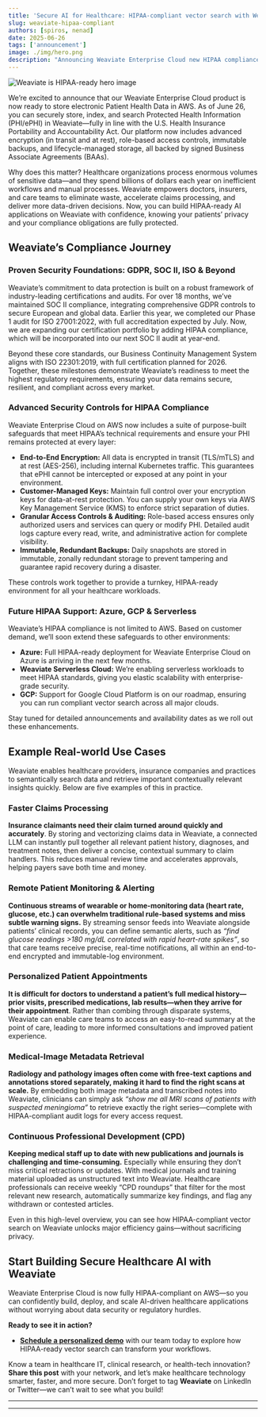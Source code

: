 ```yaml
---
title: 'Secure AI for Healthcare: HIPAA-compliant vector search with Weaviate'
slug: weaviate-hipaa-compliant
authors: [spiros, nenad]
date: 2025-06-26
tags: ['announcement']
image: ./img/hero.png
description: "Announcing Weaviate Enterprise Cloud new HIPAA compliance on AWS, enabling secure PHI storage, search, and vector-powered AI for healthcare workloads."
---
```



![Weaviate is HIPAA-ready hero image](./img/hero.png)

We’re excited to announce that our Weaviate Enterprise Cloud product is now ready to store electronic Patient Health Data in AWS. As of June 26, you can securely store, index, and search Protected Health Information (PHI/ePHI) in Weaviate—fully in line with the U.S. Health Insurance Portability and Accountability Act. Our platform now includes advanced encryption (in transit and at rest), role-based access controls, immutable backups, and lifecycle-managed storage, all backed by signed Business Associate Agreements (BAAs).

Why does this matter? Healthcare organizations process enormous volumes of sensitive data—and they spend billions of dollars each year on inefficient workflows and manual processes. Weaviate empowers doctors, insurers, and care teams to eliminate waste, accelerate claims processing, and deliver more data-driven decisions. Now, you can build HIPAA-ready AI applications on Weaviate with confidence, knowing your patients’ privacy and your compliance obligations are fully protected.

## Weaviate’s Compliance Journey

### Proven Security Foundations: GDPR, SOC II, ISO & Beyond

Weaviate’s commitment to data protection is built on a robust framework of industry-leading certifications and audits. For over 18 months, we’ve maintained SOC II compliance, integrating comprehensive GDPR controls to secure European and global data. Earlier this year, we completed our Phase 1 audit for ISO 27001:2022, with full accreditation expected by July. Now, we are expanding our certification portfolio by adding HIPAA compliance, which will be incorporated into our next SOC II audit at year-end.

Beyond these core standards, our Business Continuity Management System aligns with ISO 22301:2019, with full certification planned for 2026\. Together, these milestones demonstrate Weaviate’s readiness to meet the highest regulatory requirements, ensuring your data remains secure, resilient, and compliant across every market.

### Advanced Security Controls for HIPAA Compliance

Weaviate Enterprise Cloud on AWS now includes a suite of purpose-built safeguards that meet HIPAA’s technical requirements and ensure your PHI remains protected at every layer:

* **End-to-End Encryption:** All data is encrypted in transit (TLS/mTLS) and at rest (AES-256), including internal Kubernetes traffic. This guarantees that ePHI cannot be intercepted or exposed at any point in your environment.  
* **Customer-Managed Keys:** Maintain full control over your encryption keys for data-at-rest protection. You can supply your own keys via AWS Key Management Service (KMS) to enforce strict separation of duties.  
* **Granular Access Controls & Auditing:** Role-based access ensures only authorized users and services can query or modify PHI. Detailed audit logs capture every read, write, and administrative action for complete visibility.  
* **Immutable, Redundant Backups:** Daily snapshots are stored in immutable, zonally redundant storage to prevent tampering and guarantee rapid recovery during a disaster.

These controls work together to provide a turnkey, HIPAA-ready environment for all your healthcare workloads.

### Future HIPAA Support: Azure, GCP & Serverless

Weaviate’s HIPAA compliance is not limited to AWS. Based on customer demand, we’ll soon extend these safeguards to other environments:

* **Azure:** Full HIPAA-ready deployment for Weaviate Enterprise Cloud on Azure is arriving in the next few months.  
* **Weaviate Serverless Cloud:** We’re enabling serverless workloads to meet HIPAA standards, giving you elastic scalability with enterprise-grade security.  
* **GCP:** Support for Google Cloud Platform is on our roadmap, ensuring you can run compliant vector search across all major clouds.

Stay tuned for detailed announcements and availability dates as we roll out these enhancements.

## Example Real-world Use Cases

Weaviate enables healthcare providers, insurance companies and practices to semantically search data and retrieve important contextually relevant insights quickly. Below are five examples of this in practice.

### Faster Claims Processing

**Insurance claimants need their claim turned around quickly and accurately**. By storing and vectorizing claims data in Weaviate, a connected LLM can instantly pull together all relevant patient history, diagnoses, and treatment notes, then deliver a concise, contextual summary to claim handlers. This reduces manual review time and accelerates approvals, helping payers save both time and money.

### Remote Patient Monitoring & Alerting

**Continuous streams of wearable or home-monitoring data (heart rate, glucose, etc.) can overwhelm traditional rule-based systems and miss subtle warning signs.** By streaming sensor feeds into Weaviate alongside patients’ clinical records, you can define semantic alerts, such as *“find glucose readings \>180 mg/dL correlated with rapid heart-rate spikes”*, so that care teams receive precise, real-time notifications, all within an end-to-end encrypted and immutable-log environment.

### Personalized Patient Appointments

**It is difficult for doctors to understand a patient’s full medical history—prior visits, prescribed medications, lab results—when they arrive for their appointment**. Rather than combing through disparate systems, Weaviate can enable care teams to access an easy-to-read summary at the point of care, leading to more informed consultations and improved patient experience.

### Medical-Image Metadata Retrieval

**Radiology and pathology images often come with free-text captions and annotations stored separately, making it hard to find the right scans at scale.** By embedding both image metadata and transcribed notes into Weaviate, clinicians can simply ask *“show me all MRI scans of patients with suspected meningioma”* to retrieve exactly the right series—complete with HIPAA-compliant audit logs for every access request.

### Continuous Professional Development (CPD)

**Keeping medical staff up to date with new publications and journals is challenging and time-consuming.** Especially while ensuring they don’t miss critical retractions or updates. With medical journals and training material uploaded as unstructured text into Weaviate. Healthcare professionals can receive weekly “CPD roundups” that filter for the most relevant new research, automatically summarize key findings, and flag any withdrawn or contested articles.

Even in this high-level overview, you can see how HIPAA-compliant vector search on Weaviate unlocks major efficiency gains—without sacrificing privacy. 

## Start Building Secure Healthcare AI with Weaviate

Weaviate Enterprise Cloud is now fully HIPAA-compliant on AWS—so you can confidently build, deploy, and scale AI-driven healthcare applications without worrying about data security or regulatory hurdles.

**Ready to see it in action?**

* [**Schedule a personalized demo**](mailto:infosec@weaviate.io) with our team today to explore how HIPAA-ready vector search can transform your workflows.

Know a team in healthcare IT, clinical research, or health-tech innovation? **Share this post** with your network, and let’s make healthcare technology smarter, faster, and more secure. Don’t forget to tag **Weaviate** on LinkedIn or Twitter—we can’t wait to see what you build!

---

<SecurityFAQ faqType="HIPAA" />

---


<WhatsNext />